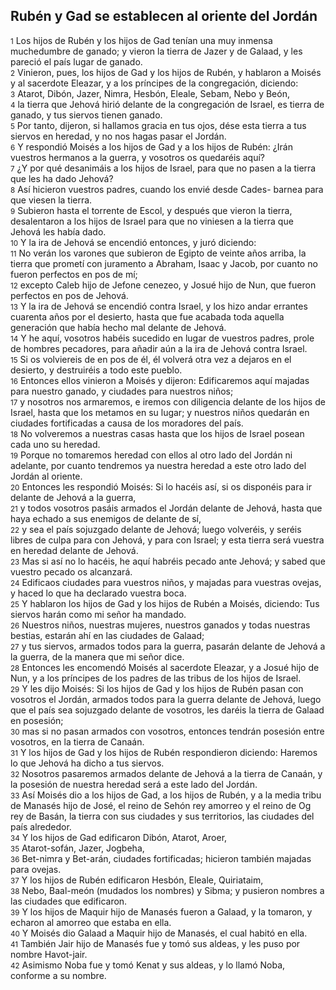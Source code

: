 == Rubén y Gad se establecen al oriente del Jordán ==

{{anchor|1}} <small>1</small> Los hijos de Rubén y los hijos de Gad tenían una muy inmensa muchedumbre de ganado; y vieron la tierra de Jazer y de Galaad, y les pareció el país lugar de ganado.<br>
{{anchor|2}} <small>2</small> Vinieron, pues, los hijos de Gad y los hijos de Rubén, y hablaron a Moisés y al sacerdote Eleazar, y a los príncipes de la congregación, diciendo:<br>
{{anchor|3}} <small>3</small> Atarot, Dibón, Jazer, Nimra, Hesbón, Eleale, Sebam, Nebo y Beón,<br>
{{anchor|4}} <small>4</small> la tierra que Jehová hirió delante de la congregación de Israel, es tierra de ganado, y tus siervos tienen ganado.<br>
{{anchor|5}} <small>5</small> Por tanto, dijeron, si hallamos gracia en tus ojos, dése esta tierra a tus siervos en heredad, y no nos hagas pasar el Jordán.<br>
{{anchor|6}} <small>6</small> Y respondió Moisés a los hijos de Gad y a los hijos de Rubén: ¿Irán vuestros hermanos a la guerra, y vosotros os quedaréis aquí?<br>
{{anchor|7}} <small>7</small> ¿Y por qué desanimáis a los hijos de Israel, para que no pasen a la tierra que les ha dado Jehová?<br>
{{anchor|8}} <small>8</small> Así hicieron vuestros padres, cuando los envié desde Cades- barnea para que viesen la tierra.<br>
{{anchor|9}} <small>9</small> Subieron hasta el torrente de Escol, y después que vieron la tierra, desalentaron a los hijos de Israel para que no viniesen a la tierra que Jehová les había dado.<br>
{{anchor|10}} <small>10</small> Y la ira de Jehová se encendió entonces, y juró diciendo:<br>
{{anchor|11}} <small>11</small> No verán los varones que subieron de Egipto de veinte años arriba, la tierra que prometí con juramento a Abraham, Isaac y Jacob, por cuanto no fueron perfectos en pos de mí;<br>
{{anchor|12}} <small>12</small> excepto Caleb hijo de Jefone cenezeo, y Josué hijo de Nun, que fueron perfectos en pos de Jehová.<br>
{{anchor|13}} <small>13</small> Y la ira de Jehová se encendió contra Israel, y los hizo andar errantes cuarenta años por el desierto, hasta que fue acabada toda aquella generación que había hecho mal delante de Jehová.<br>
{{anchor|14}} <small>14</small> Y he aquí, vosotros habéis sucedido en lugar de vuestros padres, prole de hombres pecadores, para añadir aún a la ira de Jehová contra Israel.<br>
{{anchor|15}} <small>15</small> Si os volviereis de en pos de él, él volverá otra vez a dejaros en el desierto, y destruiréis a todo este pueblo.<br>
{{anchor|16}} <small>16</small> Entonces ellos vinieron a Moisés y dijeron: Edificaremos aquí majadas para nuestro ganado, y ciudades para nuestros niños;<br>
{{anchor|17}} <small>17</small> y nosotros nos armaremos, e iremos con diligencia delante de los hijos de Israel, hasta que los metamos en su lugar; y nuestros niños quedarán en ciudades fortificadas a causa de los moradores del país.<br>
{{anchor|18}} <small>18</small> No volveremos a nuestras casas hasta que los hijos de Israel posean cada uno su heredad.<br>
{{anchor|19}} <small>19</small> Porque no tomaremos heredad con ellos al otro lado del Jordán ni adelante, por cuanto tendremos ya nuestra heredad a este otro lado del Jordán al oriente.<br>
{{anchor|20}} <small>20</small> Entonces les respondió Moisés: Si lo hacéis así, si os disponéis para ir delante de Jehová a la guerra,<br>
{{anchor|21}} <small>21</small> y todos vosotros pasáis armados el Jordán delante de Jehová, hasta que haya echado a sus enemigos de delante de sí,<br>
{{anchor|22}} <small>22</small> y sea el país sojuzgado delante de Jehová; luego volveréis, y seréis libres de culpa para con Jehová, y para con Israel; y esta tierra será vuestra en heredad delante de Jehová.<br>
{{anchor|23}} <small>23</small> Mas si así no lo hacéis, he aquí habréis pecado ante Jehová; y sabed que vuestro pecado os alcanzará.<br>
{{anchor|24}} <small>24</small> Edificaos ciudades para vuestros niños, y majadas para vuestras ovejas, y haced lo que ha declarado vuestra boca.<br>
{{anchor|25}} <small>25</small> Y hablaron los hijos de Gad y los hijos de Rubén a Moisés, diciendo: Tus siervos harán como mi señor ha mandado.<br>
{{anchor|26}} <small>26</small> Nuestros niños, nuestras mujeres, nuestros ganados y todas nuestras bestias, estarán ahí en las ciudades de Galaad;<br>
{{anchor|27}} <small>27</small> y tus siervos, armados todos para la guerra, pasarán delante de Jehová a la guerra, de la manera que mi señor dice.<br>
{{anchor|28}} <small>28</small> Entonces les encomendó Moisés al sacerdote Eleazar, y a Josué hijo de Nun, y a los príncipes de los padres de las tribus de los hijos de Israel.<br>
{{anchor|29}} <small>29</small> Y les dijo Moisés: Si los hijos de Gad y los hijos de Rubén pasan con vosotros el Jordán, armados todos para la guerra delante de Jehová, luego que el país sea sojuzgado delante de vosotros, les daréis la tierra de Galaad en posesión;<br>
{{anchor|30}} <small>30</small> mas si no pasan armados con vosotros, entonces tendrán posesión entre vosotros, en la tierra de Canaán.<br>
{{anchor|31}} <small>31</small> Y los hijos de Gad y los hijos de Rubén respondieron diciendo: Haremos lo que Jehová ha dicho a tus siervos.<br>
{{anchor|32}} <small>32</small> Nosotros pasaremos armados delante de Jehová a la tierra de Canaán, y la posesión de nuestra heredad será a este lado del Jordán.<br>
{{anchor|33}} <small>33</small> Así Moisés dio a los hijos de Gad, a los hijos de Rubén, y a la media tribu de Manasés hijo de José, el reino de Sehón rey amorreo y el reino de Og rey de Basán, la tierra con sus ciudades y sus territorios, las ciudades del país alrededor.<br>
{{anchor|34}} <small>34</small> Y los hijos de Gad edificaron Dibón, Atarot, Aroer,<br>
{{anchor|35}} <small>35</small> Atarot-sofán, Jazer, Jogbeha,<br>
{{anchor|36}} <small>36</small> Bet-nimra y Bet-arán, ciudades fortificadas; hicieron también majadas para ovejas.<br>
{{anchor|37}} <small>37</small> Y los hijos de Rubén edificaron Hesbón, Eleale, Quiriataim,<br>
{{anchor|38}} <small>38</small> Nebo, Baal-meón (mudados los nombres) y Sibma; y pusieron nombres a las ciudades que edificaron.<br>
{{anchor|39}} <small>39</small> Y los hijos de Maquir hijo de Manasés fueron a Galaad, y la tomaron, y echaron al amorreo que estaba en ella.<br>
{{anchor|40}} <small>40</small> Y Moisés dio Galaad a Maquir hijo de Manasés, el cual habitó en ella.<br>
{{anchor|41}} <small>41</small> También Jair hijo de Manasés fue y tomó sus aldeas, y les puso por nombre Havot-jair.<br>
{{anchor|42}} <small>42</small> Asimismo Noba fue y tomó Kenat y sus aldeas, y lo llamó Noba, conforme a su nombre.<br>
